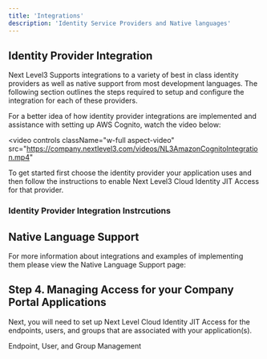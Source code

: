 ---
title: 'Integrations'
description: 'Identity Service Providers and Native languages'
---
## Identity Provider Integration
  Next Level3 Supports integrations to a variety of best in class identity providers as well as native support from most development languages. The following section outlines the steps required to setup and configure the integration for each of these providers. 

  For a better idea of how identity provider integrations are implemented and assistance with setting up AWS Cognito, watch the video below:

  <video
  controls
  className="w-full aspect-video"
  src="https://company.nextlevel3.com/videos/NL3AmazonCognitoIntegration.mp4"
  ></video>
  
  To get started first choose the identity provider your application uses and then follow the instructions to enable Next Level3 Cloud Identity JIT Access for that provider.

### Identity Provider Integration Instrcutions
  <Tabs>
      <TabItem value="/Tabs/auth0.md" title="Auth0">
      </TabItem>
      <TabItem value="/Tabs/MAAD.md" title="Microsoft Azure AD B2C">
      </TabItem>
      <TabItem value="/Tabs/MAADO365.md" title="Microsoft Azure AD and O365">
      </TabItem>
      <TabItem value="/Tabs/AWSCog.md" title="AWS Cognito">
      </TabItem>
      <TabItem calue="/Tabs/AWSIAM.md" title="AWS IAM">
      </TabItem>
  </Tabs>

## Native Language Support
For more information about integrations and examples of implementing them please view the Native Language Support page:



## Step 4. Managing Access for your Company Portal Applications

Next, you will need to set up Next Level Cloud Identity JIT Access for the endpoints, users, and groups that are associated with your application(s).

<Card title="Users, Groups, and Enpoints" href="/Features/Users, Groups, and Endpoints.mdx">
  Endpoint, User, and Group Management
</Card>
